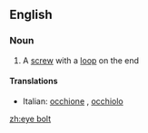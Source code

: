==English==

===Noun===
{{wikipedia}}
{{en-noun|sg=[[eye]] [[bolt]]}}

# A [[screw]] with a [[loop]] on the end

====Translations====
{{trans-top}}
*Italian: [[occhione]] {{m}}, [[occhiolo]] {{m}}
{{trans-mid}}

{{trans-bottom}}

[[zh:eye bolt]]
